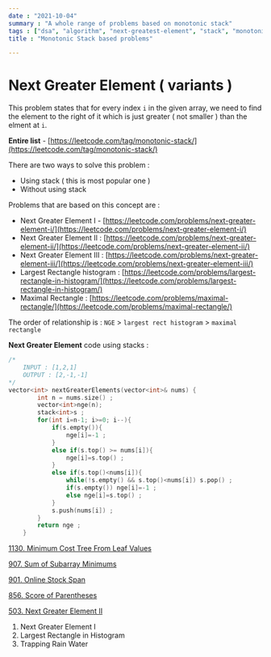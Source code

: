 ```yaml
---
date : "2021-10-04"
summary : "A whole range of problems based on monotonic stack"
tags : ["dsa", "algorithm", "next-greatest-element", "stack", "monotonic-stack"]
title : "Monotonic Stack based problems"

---
```

# Next Greater Element ( variants )

This problem states that for every index `i` in the given array, we need to find the element to the right of it which is just greater ( not smaller ) than the elment at `i`.

**Entire list** - [https://leetcode.com/tag/monotonic-stack/](https://leetcode.com/tag/monotonic-stack/)

There are two ways to solve this problem  :

* Using stack ( this is most popular one )
* Without using stack

Problems that are based on this concept are :

* Next Greater Element I - [https://leetcode.com/problems/next-greater-element-i/](https://leetcode.com/problems/next-greater-element-i/)
* Next Greater Element II : [https://leetcode.com/problems/next-greater-element-ii/](https://leetcode.com/problems/next-greater-element-ii/)
* Next Greater Element III :  [https://leetcode.com/problems/next-greater-element-iii/](https://leetcode.com/problems/next-greater-element-iii/)
* Largest Rectangle histogram : [https://leetcode.com/problems/largest-rectangle-in-histogram/](https://leetcode.com/problems/largest-rectangle-in-histogram/)
* Maximal Rectangle : [https://leetcode.com/problems/maximal-rectangle/](https://leetcode.com/problems/maximal-rectangle/)

The order of relationship is : `NGE` > `largest rect histogram` > `maximal rectangle`

**Next Greater Element** code using stacks :

```cpp
/*
	INPUT : [1,2,1]
	OUTPUT : [2,-1,-1]
*/
vector<int> nextGreaterElements(vector<int>& nums) {
        int n = nums.size() ;
        vector<int>nge(n);
        stack<int>s ;
        for(int i=n-1; i>=0; i--){
            if(s.empty()){
                nge[i]=-1 ;
            }
            else if(s.top() >= nums[i]){
                nge[i]=s.top() ;
            }
            else if(s.top()<nums[i]){
                while(!s.empty() && s.top()<nums[i]) s.pop() ;
                if(s.empty()) nge[i]=-1 ;
                else nge[i]=s.top() ;
            }
            s.push(nums[i]) ;
        }
        return nge ; 
    }
```

[1130. Minimum Cost Tree From Leaf Values](https://leetcode.com/problems/minimum-cost-tree-from-leaf-values/discuss/339959/One-Pass-O(N)-Time-and-Space)

[907. Sum of Subarray Minimums](https://leetcode.com/problems/sum-of-subarray-minimums/discuss/170750/C++JavaPython-Stack-Solution)

[901. Online Stock Span](https://leetcode.com/problems/online-stock-span/discuss/168311/C++JavaPython-O(1))

[856. Score of Parentheses](https://leetcode.com/problems/score-of-parentheses/discuss/141777/C++JavaPython-O(1)-Space)

[503. Next Greater Element II](https://leetcode.com/problems/next-greater-element-ii/discuss/98270/JavaC++Python-Loop-Twice)

1. Next Greater Element I
2. Largest Rectangle in Histogram
3. Trapping Rain Water